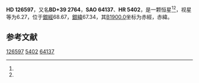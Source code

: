 {{Starbox begin
| name = HD 126597
}}
{{Starbox observe
| epoch = [[J2000.0|J2000.0]]
| constell = {{星座名待查}}<ref name=SIMBAD>{{cite web
 | url=http://simbad.u-strasbg.fr/simbad/sim-id?Ident=HR+5402
 | title =Pulsating variable Star
 | publisher=Centre de Données astronomiques de Strasbourg
 | work=SIMBAD
 | accessdate=2012-07-13}}</ref><ref name=DATA>{{cite web
 | url=http://vizier.u-strasbg.fr/viz-bin/VizieR-5?-out.add=.&-source=5050&-corr=PK=HR&-out.max=9999&HR=5402
 | title=VizieR Detailed Page
 | accessdate=2012-07-13
 | archive-date=2016-03-04
 | archive-url=https://web.archive.org/web/20160304232300/http://vizier.u-strasbg.fr/viz-bin/VizieR-5?-out.add=.&-source=5050&-corr=PK=HR&-out.max=9999&HR=5402
 | dead-url=no
 }}</ref>
| 星官 = 
| ra = {{RA|14|25|29.2}}<ref name=SIMBAD /><ref name=DATA />
| dec = {{DEC|+38|23|35}}<ref name=SIMBAD /><ref name=DATA />
| appmag_v = 6.27<ref name=SIMBAD /><ref name=DATA />
}}
{{Starbox character
| class = gK2<ref name=SIMBAD /><ref name=DATA />
| b-v = 1.23<ref name=SIMBAD /><ref name=DATA />
| u-b = 1.26<ref name=SIMBAD /><ref name=DATA />
| r-i = <ref name=SIMBAD /><ref name=DATA />
| variable = 
}}
{{Starbox astrometry
| radial_v = 1.26
| prop_mo_ra = 25
| parallax = 
| p_error = 
}}
{{Starbox catalog
| names =BD+39 2764，[[SAO星表|SAO]] 64137，[[HD星表|HD]] 126597，[[HR星表|HR]] 5402}}
{{Starbox reference |Simbad=HR+5402}}
{{Starbox end}}

'''HD 126597'''，又名'''BD+39 2764'''，'''SAO 64137'''、'''HR 5402'''，是一颗恒星<ref name=SIMBAD /><ref name=DATA />，视星等为6.27，位于[[銀道座標系|銀經]]68.67，[[銀道座標系|銀緯]]67.34，其[[B1900.0|B1900.0]]坐标为赤經{{RA|14|21|24.2}}，赤緯{{DEC|+38|67.34|41}}。

== 参考文献 ==
{{reflist}}

{{star-stub}}

[[Category:HD和HDE天體|126597]]
[[Category:HR天體|5402]]
[[Category:SAO天體|64137]]